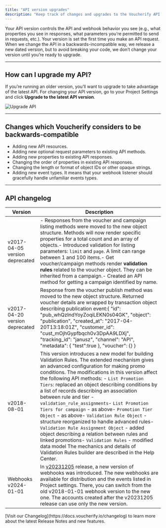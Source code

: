 ```yaml
---
title: "API version upgrades"
description: "Keep track of changes and upgrades to the Voucherify API."
---
```


Your API version controls the API and webhook behavior you see (e.g., what properties you see in responses, what parameters you’re permitted to send in requests, etc.). Your version is set the first time you make an API request. When we change the API in a backwards-incompatible way, we release a new dated version, but to avoid breaking your code, we don’t change your version until you’re ready to upgrade.

***

## How can I upgrade my API?

If you’re running an older version, you’ll want to upgrade to take advantage of the latest API. For changing your API version, go to your Project Settings and click **Upgrade to the latest API version**.

![Upgrade API](/images/docs/d5b3ce2-upgrade-API.png "Upgrade API")

***

## Changes which Voucherify considers to be backwards-compatible

* Adding new API resources.
* Adding new optional request parameters to existing API methods.
* Adding new properties to existing API responses.
* Changing the order of properties in existing API responses.
* Changing the length or format of object IDs or other opaque strings.
* Adding new event types. It means that your webhook listener should gracefully handle unfamiliar events types.

***

## API changelog

| Version                        | Description                                                                                                                                                                                                                                                                                                                                                                                                                                                                                                                                                                                                                                                                                                                                                                                                       |
| ------------------------------ | ----------------------------------------------------------------------------------------------------------------------------------------------------------------------------------------------------------------------------------------------------------------------------------------------------------------------------------------------------------------------------------------------------------------------------------------------------------------------------------------------------------------------------------------------------------------------------------------------------------------------------------------------------------------------------------------------------------------------------------------------------------------------------------------------------------------- |
| v2017-04-05 version deprecated | - Responses from the voucher and campaign listing methods were moved to the new object structure. Methods will now render specific properties for a total count and an array of objects.- Introduced validation for listing parameters: `limit` and `page`. A limit can range between 1 and 100 items.- Get voucher/campaign methods render **validation rules** related to the voucher object. They can be inherited from a campaign.- Created an API method for getting a campaign identified by name.                                                                                                                                                                                                                                                                                                          |
| v2017-04-20 version deprecated | Response from the voucher publish method was moved to the new object structure. Returned voucher details are wrapped by transaction object describing publication event:\{ "id": "pub\_whQzIndYoyZoqiLEKN0s04GK", "object": "publication", "created\_at": "2017-04-20T13:18:01Z", "customer\_id": "cust\_mOjhGypfbqch0v3DpAA9LDXj", "tracking\_id": "janusz", "channel": "API", "metadata": \{ "test":true }, "voucher": \{} }                                                                                                                                                                                                                                                                                                                                                                                    |
| v2018-08-01                    | This version introduces a new model for building Validation Rules. The extended mechanism gives an advanced configuration for making promo conditions. The modifications in this version affect the following API methods: - `List Promotion Tiers`: replaced an object describing conditions by a list of records describing an association between rule and tier - `validation_rule_assignments`- `List Promotion Tiers for campaign` - as above- `Promotion Tier Object` - as above- `Validation Rule Object` - structure reorganized to handle advanced rules- `Validation Rule Assignment Object` - added object describing a relation between rules and linked promotions- `Validation Rules` - modified data model The mechanics and details of Validation Rules builder are described in the Help Center. |
| Webhooks v2024-01-01           | In [v20231205](https://support.voucherify.io/article/23-whats-new-in-voucherify#v20231205) release, a new version of webhooks was introduced. The new webhooks are available for distribution and the events listed in Project settings. There, you can switch from the old v2018-01-01 webhook version to the new one. The accounts created after the v20231205 release can use only the new version.                                                                                                                                                                                                                                                                                                                                                                                                            |

<Callout icon="notebook" color="#2196F3" iconType="regular">
  [Visit our Changelog](https://docs.voucherify.io/changelog) to learn more about the latest Release Notes and new features.
</Callout>